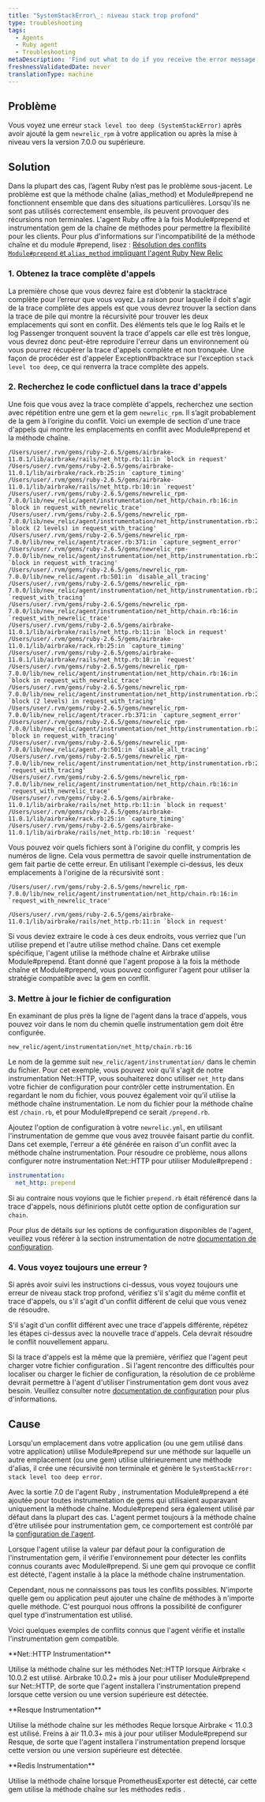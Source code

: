 ```yaml
---
title: "SystemStackError\_: niveau stack trop profond"
type: troubleshooting
tags:
  - Agents
  - Ruby agent
  - Troubleshooting
metaDescription: 'Find out what to do if you receive the error message SystemStackError: stack level too deep on the Error details page in your APM UI.'
freshnessValidatedDate: never
translationType: machine
---
```


## Problème

Vous voyez une erreur `stack level too deep (SystemStackError)` après avoir ajouté la gem `newrelic_rpm` à votre application ou après la mise à niveau vers la version 7.0.0 ou supérieure.

## Solution

Dans la plupart des cas, l’agent Ruby n’est pas le problème sous-jacent. Le problème est que la méthode chaîne (alias\_method) et Module#prepend ne fonctionnent ensemble que dans des situations particulières. Lorsqu&apos;ils ne sont pas utilisés correctement ensemble, ils peuvent provoquer des récursions non terminales. L&apos;agent Ruby offre à la fois Module#prepend et instrumentation gem de la chaîne de méthodes pour permettre la flexibilité pour les clients. Pour plus d&apos;informations sur l&apos;incompatibilité de la méthode chaîne et du module #prepend, lisez : [Résolution des conflits `Module#prepend` et `alias_method` impliquant l&apos;agent Ruby New Relic](https://newrelic.com/blog/best-practices/ruby-agent-module-prepend-alias-method-chains)

### 1. Obtenez la trace complète d&apos;appels

La première chose que vous devrez faire est d’obtenir la stacktrace complète pour l’erreur que vous voyez. La raison pour laquelle il doit s&apos;agir de la trace complète des appels est que vous devrez trouver la section dans la trace de pile qui montre la récursivité pour trouver les deux emplacements qui sont en conflit. Des éléments tels que le log Rails et le log Passenger tronquent souvent la trace d&apos;appels car elle est très longue, vous devrez donc peut-être reproduire l&apos;erreur dans un environnement où vous pourrez récupérer la trace d&apos;appels complète et non tronquée. Une façon de procéder est d&apos;appeler Exception#backtrace sur l&apos;exception `stack level too deep`, ce qui renverra la trace complète des appels.

### 2. Recherchez le code conflictuel dans la trace d&apos;appels

Une fois que vous avez la trace complète d&apos;appels, recherchez une section avec répétition entre une gem et la gem `newrelic_rpm`. Il s’agit probablement de la gem à l’origine du conflit. Voici un exemple de section d&apos;une trace d&apos;appels qui montre les emplacements en conflit avec Module#prepend et la méthode chaîne.

```
/Users/user/.rvm/gems/ruby-2.6.5/gems/airbrake-11.0.1/lib/airbrake/rails/net_http.rb:11:in `block in request'
/Users/user/.rvm/gems/ruby-2.6.5/gems/airbrake-11.0.1/lib/airbrake/rack.rb:25:in `capture_timing'
/Users/user/.rvm/gems/ruby-2.6.5/gems/airbrake-11.0.1/lib/airbrake/rails/net_http.rb:10:in `request'
/Users/user/.rvm/gems/ruby-2.6.5/gems/newrelic_rpm-7.0.0/lib/new_relic/agent/instrumentation/net_http/chain.rb:16:in `block in request_with_newrelic_trace'
/Users/user/.rvm/gems/ruby-2.6.5/gems/newrelic_rpm-7.0.0/lib/new_relic/agent/instrumentation/net_http/instrumentation.rb:26:in `block (2 levels) in request_with_tracing'
/Users/user/.rvm/gems/ruby-2.6.5/gems/newrelic_rpm-7.0.0/lib/new_relic/agent/tracer.rb:371:in `capture_segment_error'
/Users/user/.rvm/gems/ruby-2.6.5/gems/newrelic_rpm-7.0.0/lib/new_relic/agent/instrumentation/net_http/instrumentation.rb:25:in `block in request_with_tracing'
/Users/user/.rvm/gems/ruby-2.6.5/gems/newrelic_rpm-7.0.0/lib/new_relic/agent.rb:501:in `disable_all_tracing'
/Users/user/.rvm/gems/ruby-2.6.5/gems/newrelic_rpm-7.0.0/lib/new_relic/agent/instrumentation/net_http/instrumentation.rb:24:in `request_with_tracing'
/Users/user/.rvm/gems/ruby-2.6.5/gems/newrelic_rpm-7.0.0/lib/new_relic/agent/instrumentation/net_http/chain.rb:16:in `request_with_newrelic_trace'
/Users/user/.rvm/gems/ruby-2.6.5/gems/airbrake-11.0.1/lib/airbrake/rails/net_http.rb:11:in `block in request'
/Users/user/.rvm/gems/ruby-2.6.5/gems/airbrake-11.0.1/lib/airbrake/rack.rb:25:in `capture_timing'
/Users/user/.rvm/gems/ruby-2.6.5/gems/airbrake-11.0.1/lib/airbrake/rails/net_http.rb:10:in `request'
/Users/user/.rvm/gems/ruby-2.6.5/gems/newrelic_rpm-7.0.0/lib/new_relic/agent/instrumentation/net_http/chain.rb:16:in `block in request_with_newrelic_trace'
/Users/user/.rvm/gems/ruby-2.6.5/gems/newrelic_rpm-7.0.0/lib/new_relic/agent/instrumentation/net_http/instrumentation.rb:26:in `block (2 levels) in request_with_tracing'
/Users/user/.rvm/gems/ruby-2.6.5/gems/newrelic_rpm-7.0.0/lib/new_relic/agent/tracer.rb:371:in `capture_segment_error'
/Users/user/.rvm/gems/ruby-2.6.5/gems/newrelic_rpm-7.0.0/lib/new_relic/agent/instrumentation/net_http/instrumentation.rb:25:in `block in request_with_tracing'
/Users/user/.rvm/gems/ruby-2.6.5/gems/newrelic_rpm-7.0.0/lib/new_relic/agent.rb:501:in `disable_all_tracing'
/Users/user/.rvm/gems/ruby-2.6.5/gems/newrelic_rpm-7.0.0/lib/new_relic/agent/instrumentation/net_http/instrumentation.rb:24:in `request_with_tracing'
/Users/user/.rvm/gems/ruby-2.6.5/gems/newrelic_rpm-7.0.0/lib/new_relic/agent/instrumentation/net_http/chain.rb:16:in `request_with_newrelic_trace'
/Users/user/.rvm/gems/ruby-2.6.5/gems/airbrake-11.0.1/lib/airbrake/rails/net_http.rb:11:in `block in request'
/Users/user/.rvm/gems/ruby-2.6.5/gems/airbrake-11.0.1/lib/airbrake/rack.rb:25:in `capture_timing'
/Users/user/.rvm/gems/ruby-2.6.5/gems/airbrake-11.0.1/lib/airbrake/rails/net_http.rb:10:in `request'
```

Vous pouvez voir quels fichiers sont à l&apos;origine du conflit, y compris les numéros de ligne. Cela vous permettra de savoir quelle instrumentation de gem fait partie de cette erreur. En utilisant l&apos;exemple ci-dessus, les deux emplacements à l&apos;origine de la récursivité sont :

```
/Users/user/.rvm/gems/ruby-2.6.5/gems/newrelic_rpm-7.0.0/lib/new_relic/agent/instrumentation/net_http/chain.rb:16:in `request_with_newrelic_trace'
```

```
/Users/user/.rvm/gems/ruby-2.6.5/gems/airbrake-11.0.1/lib/airbrake/rails/net_http.rb:11:in `block in request'
```

Si vous deviez extraire le code à ces deux endroits, vous verriez que l&apos;un utilise prepend et l&apos;autre utilise method chaîne. Dans cet exemple spécifique, l&apos;agent utilise la méthode chaîne et Airbrake utilise Module#prepend. Étant donné que l&apos;agent propose à la fois la méthode chaîne et Module#prepend, vous pouvez configurer l&apos;agent pour utiliser la stratégie compatible avec la gem en conflit.

### 3. Mettre à jour le fichier de configuration

En examinant de plus près la ligne de l&apos;agent dans la trace d&apos;appels, vous pouvez voir dans le nom du chemin quelle instrumentation gem doit être configurée.

```
new_relic/agent/instrumentation/net_http/chain.rb:16
```

Le nom de la gemme suit `new_relic/agent/instrumentation/` dans le chemin du fichier. Pour cet exemple, vous pouvez voir qu&apos;il s&apos;agit de notre instrumentation Net::HTTP, vous souhaiterez donc utiliser `net_http` dans votre fichier de configuration pour contrôler cette instrumentation. En regardant le nom du fichier, vous pouvez également voir qu&apos;il utilise la méthode chaîne instrumentation. Le nom du fichier pour la méthode chaîne est `/chain.rb`, et pour Module#prepend ce serait `/prepend.rb`.

Ajoutez l&apos;option de configuration à votre `newrelic.yml`, en utilisant l&apos;instrumentation de gemme que vous avez trouvée faisant partie du conflit. Dans cet exemple, l&apos;erreur a été générée en raison d&apos;un conflit avec la méthode chaîne instrumentation. Pour résoudre ce problème, nous allons configurer notre instrumentation Net::HTTP pour utiliser Module#prepend :

```yml
instrumentation:
  net_http: prepend
```

Si au contraire nous voyions que le fichier `prepend.rb` était référencé dans la trace d&apos;appels, nous définirions plutôt cette option de configuration sur `chain`.

Pour plus de détails sur les options de configuration disponibles de l&apos;agent, veuillez vous référer à la section instrumentation de notre [documentation de configuration](/docs/agents/ruby-agent/configuration/ruby-agent-configuration/#instrumentation).

### 4. Vous voyez toujours une erreur ?

Si après avoir suivi les instructions ci-dessus, vous voyez toujours une erreur de niveau stack trop profond, vérifiez s&apos;il s&apos;agit du même conflit et trace d&apos;appels, ou s&apos;il s&apos;agit d&apos;un conflit différent de celui que vous venez de résoudre.

S&apos;il s&apos;agit d&apos;un conflit différent avec une trace d&apos;appels différente, répétez les étapes ci-dessus avec la nouvelle trace d&apos;appels. Cela devrait résoudre le conflit nouvellement apparu.

Si la trace d&apos;appels est la même que la première, vérifiez que l&apos;agent peut charger votre fichier configuration . Si l&apos;agent rencontre des difficultés pour localiser ou charger le fichier de configuration, la résolution de ce problème devrait permettre à l&apos;agent d&apos;utiliser l&apos;instrumentation gem dont vous avez besoin. Veuillez consulter notre [documentation de configuration](/docs/agents/ruby-agent/configuration/ruby-agent-configuration/) pour plus d&apos;informations.

## Cause

Lorsqu&apos;un emplacement dans votre application (ou une gem utilisé dans votre application) utilise Module#prepend sur une méthode sur laquelle un autre emplacement (ou une gem) utilise ultérieurement une méthode d&apos;alias, il crée une récursivité non terminale et génère le `SystemStackError: stack level too deep error`.

Avec la sortie 7.0 de l&apos;agent Ruby , instrumentation Module#prepend a été ajoutée pour toutes instrumentation de gems qui utilisaient auparavant uniquement la méthode chaîne. Module#prepend sera également utilisé par défaut dans la plupart des cas. L&apos;agent permet toujours à la méthode chaîne d&apos;être utilisée pour instrumentation gem, ce comportement est contrôlé par la [configuration de l&apos;agent](/docs/agents/ruby-agent/configuration/ruby-agent-configuration/#instrumentation).

Lorsque l&apos;agent utilise la valeur par défaut pour la configuration de l&apos;instrumentation gem, il vérifie l&apos;environnement pour détecter les conflits connus courants avec Module#prepend. Si une gem qui provoque ce conflit est détecté, l&apos;agent installe à la place la méthode chaîne instrumentation.

Cependant, nous ne connaissons pas tous les conflits possibles. N&apos;importe quelle gem ou application peut ajouter une chaîne de méthodes à n&apos;importe quelle méthode. C&apos;est pourquoi nous offrons la possibilité de configurer quel type d&apos;instrumentation est utilisé.

Voici quelques exemples de conflits connus que l&apos;agent vérifie et installe l&apos;instrumentation gem compatible.

<DNT>
  **Net::HTTP Instrumentation**
</DNT>

Utilise la méthode chaîne sur les méthodes Net::HTTP lorsque Airbrake &lt; 10.0.2 est utilisé. Airbrake 10.0.2+ mis à jour pour utiliser Module#prepend sur Net::HTTP, de sorte que l&apos;agent installera l&apos;instrumentation prepend lorsque cette version ou une version supérieure est détectée.

<DNT>
  **Resque Instrumentation**
</DNT>

Utilise la méthode chaîne sur les méthodes Reque lorsque Airbrake &lt; 11.0.3 est utilisé. Freins à air 11.0.3+ mis à jour pour utiliser Module#prepend sur Resque, de sorte que l&apos;agent installera l&apos;instrumentation prepend lorsque cette version ou une version supérieure est détectée.

<DNT>
  **Redis Instrumentation**
</DNT>

Utilise la méthode chaîne lorsque PrometheusExporter est détecté, car cette gem utilise la méthode chaîne sur les méthodes redis .